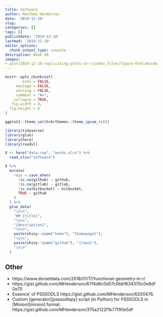 ```yaml
---
title: Software 
author: Matthew Henderson
date: '2019-12-10'
slug:
categories: []
tags: []
publishdate: '2019-12-10'
lastmod: '2019-12-10'
editor_options: 
  chunk_output_type: console
description: Week 50
images:
- post/2019-12-10-replicating-plots-in-r/index_files/figure-html/murders-cover-1.png
---
```


```r
knitr::opts_chunk$set(
        echo = FALSE,
     message = FALSE,
     warning = FALSE,
     comment = "#>",
    collapse = TRUE,
   fig.width = 8,
  fig.height = 8
)

ggplot2::theme_set(hrbrthemes::theme_ipsum_rc())
```


```r
library(tidyverse)
library(glue)
library(here)
library(readxl)

X <- here("data-raw", "works.xlsx") %>%
  read_xlsx("software")

X %>%
  mutate(
    repo = case_when(
      !is.na(github) ~ github,
      !is.na(gitlab) ~ gitlab,
      !is.na(bitbucket) ~ bitbucket,
      TRUE ~ github
    )
  ) %>%
  glue_data(
    "\n\n",
    "## {title}",
    "\n\n",
    "{description}",
    "\n\n",
    paste(shiny::icon("home"), "{homepage}"),
    "\n\n",
    paste(shiny::icon("github"), "{repo}"),
    "\n\n"
  )
```

## Other

* https://www.dorsetdata.com/2018/01/17/functional-geometry-in-r/
* https://gist.github.com/MHenderson/67f4d8c0d57c0bb1834370c0e8df0e70
* Essence' of PSSSODLS https://gist.github.com/MHenderson/6200476.
* Custom [generator][psssodlspy] script (in Python) for PSSSODLS in
  [Minion][minion] format. https://gist.github.com/MHenderson/375a2122f1b77f90e5df
